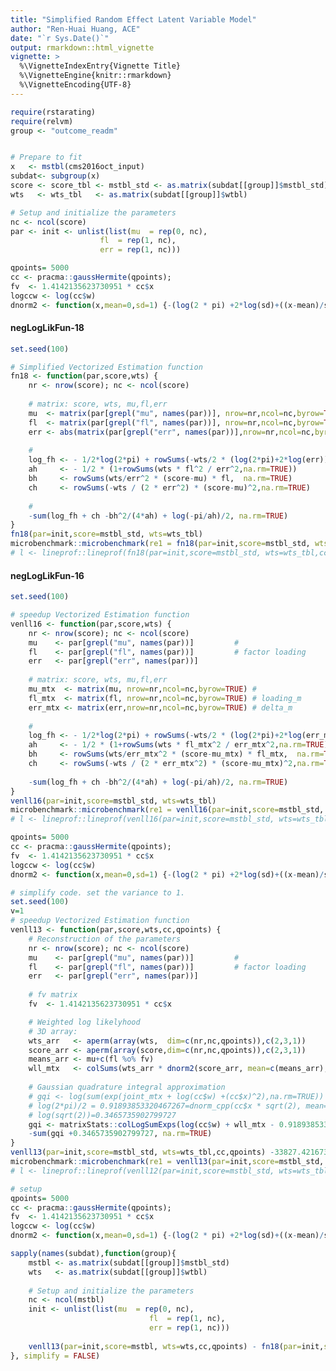 ```yaml
---
title: "Simplified Random Effect Latent Variable Model"
author: "Ren-Huai Huang, ACE"
date: "`r Sys.Date()`"
output: rmarkdown::html_vignette
vignette: >
  %\VignetteIndexEntry{Vignette Title}
  %\VignetteEngine{knitr::rmarkdown}
  %\VignetteEncoding{UTF-8}
---
```



```r
require(rstarating)
require(relvm)
group <- "outcome_readm"


# Prepare to fit
x   <- mstbl(cms2016oct_input)
subdat<- subgroup(x)
score <- score_tbl <- mstbl_std <- as.matrix(subdat[[group]]$mstbl_std)
wts   <- wts_tbl   <- as.matrix(subdat[[group]]$wtbl)

# Setup and initialize the parameters
nc <- ncol(score)
par <- init <- unlist(list(mu  = rep(0, nc),
                    fl  = rep(1, nc),
                    err = rep(1, nc)))

qpoints= 5000
cc <- pracma::gaussHermite(qpoints);
fv  <- 1.4142135623730951 * cc$x
logccw <- log(cc$w)
dnorm2 <- function(x,mean=0,sd=1) {-(log(2 * pi) +2*log(sd)+((x-mean)/sd)^2)/2}
```  

#### negLogLikFun-18  
```r
set.seed(100)

# Simplified Vectorized Estimation function
fn18 <- function(par,score,wts) {
    nr <- nrow(score); nc <- ncol(score)
 
    # matrix: score, wts, mu,fl,err
    mu  <- matrix(par[grepl("mu", names(par))], nrow=nr,ncol=nc,byrow=TRUE) # 
    fl  <- matrix(par[grepl("fl", names(par))], nrow=nr,ncol=nc,byrow=TRUE) # loading_m
    err <- abs(matrix(par[grepl("err", names(par))],nrow=nr,ncol=nc,byrow=TRUE)) # delta_m
    
    #
    log_fh <- - 1/2*log(2*pi) + rowSums(-wts/2 * (log(2*pi)+2*log(err)), na.rm=TRUE)
    ah     <- - 1/2 * (1+rowSums(wts * fl^2 / err^2,na.rm=TRUE))
    bh     <- rowSums(wts/err^2 * (score-mu) * fl,  na.rm=TRUE)
    ch     <- rowSums(-wts / (2 * err^2) * (score-mu)^2,na.rm=TRUE)
    
    #
    -sum(log_fh + ch -bh^2/(4*ah) + log(-pi/ah)/2, na.rm=TRUE)
}
fn18(par=init,score=mstbl_std, wts=wts_tbl)  
microbenchmark::microbenchmark(re1 = fn18(par=init,score=mstbl_std, wts=wts_tbl))
# l <- lineprof::lineprof(fn18(par=init,score=mstbl_std, wts=wts_tbl,cc,qpoints))
```



#### negLogLikFun-16  
```r
set.seed(100)

# speedup Vectorized Estimation function
venll16 <- function(par,score,wts) {
    nr <- nrow(score); nc <- ncol(score)
    mu    <- par[grepl("mu", names(par))]         #
    fl    <- par[grepl("fl", names(par))]         # factor loading
    err   <- par[grepl("err", names(par))]
    
    # matrix: score, wts, mu,fl,err
    mu_mtx  <- matrix(mu, nrow=nr,ncol=nc,byrow=TRUE) # 
    fl_mtx  <- matrix(fl, nrow=nr,ncol=nc,byrow=TRUE) # loading_m
    err_mtx <- matrix(err,nrow=nr,ncol=nc,byrow=TRUE) # delta_m
    
    #
    log_fh <- - 1/2*log(2*pi) + rowSums(-wts/2 * (log(2*pi)+2*log(err_mtx)), na.rm=TRUE)
    ah     <- - 1/2 * (1+rowSums(wts * fl_mtx^2 / err_mtx^2,na.rm=TRUE))
    bh     <- rowSums(wts/err_mtx^2 * (score-mu_mtx) * fl_mtx,  na.rm=TRUE)
    ch     <- rowSums(-wts / (2 * err_mtx^2) * (score-mu_mtx)^2,na.rm=TRUE)
    
    -sum(log_fh + ch -bh^2/(4*ah) + log(-pi/ah)/2, na.rm=TRUE)
}
venll16(par=init,score=mstbl_std, wts=wts_tbl)  
microbenchmark::microbenchmark(re1 = venll16(par=init,score=mstbl_std, wts=wts_tbl))  
# l <- lineprof::lineprof(venll16(par=init,score=mstbl_std, wts=wts_tbl,cc,qpoints))  
```

```r
qpoints= 5000
cc <- pracma::gaussHermite(qpoints);
fv  <- 1.4142135623730951 * cc$x
logccw <- log(cc$w)
dnorm2 <- function(x,mean=0,sd=1) {-(log(2 * pi) +2*log(sd)+((x-mean)/sd)^2)/2}

# simplify code. set the variance to 1. 
set.seed(100)
v=1
# speedup Vectorized Estimation function
venll13 <- function(par,score,wts,cc,qpoints) {
    # Reconstruction of the parameters
    nr <- nrow(score); nc <- ncol(score)
    mu    <- par[grepl("mu", names(par))]         #
    fl    <- par[grepl("fl", names(par))]         # factor loading
    err   <- par[grepl("err", names(par))]
    
    # fv matrix
    fv  <- 1.4142135623730951 * cc$x

    # Weighted log likelyhood
    # 3D array: 
    wts_arr   <- aperm(array(wts,  dim=c(nr,nc,qpoints)),c(2,3,1))
    score_arr <- aperm(array(score,dim=c(nr,nc,qpoints)),c(2,3,1))
    means_arr <- mu+c(fl %o% fv)
    wll_mtx   <- colSums(wts_arr * dnorm2(score_arr, mean=c(means_arr), sd = err),na.rm=TRUE)
    
    # Gaussian quadrature integral approximation
    # gqi <- log(sum(exp(joint_mtx + log(cc$w) +(cc$x)^2),na.rm=TRUE))
    # log(2*pi)/2 = 0.91893853320467267=dnorm_cpp(cc$x * sqrt(2), mean=0,sd=1) +(cc$x)^2; 
    # log(sqrt(2))=0.3465735902799727
    gqi <- matrixStats::colLogSumExps(log(cc$w) + wll_mtx - 0.91893853320467267,na.rm=TRUE)
    -sum(gqi +0.3465735902799727, na.rm=TRUE)
}
venll13(par=init,score=mstbl_std, wts=wts_tbl,cc,qpoints) -33827.421673314653
microbenchmark::microbenchmark(re1 = venll13(par=init,score=mstbl_std, wts=wts_tbl,cc,qpoints))
# l <- lineprof::lineprof(venll12(par=init,score=mstbl_std, wts=wts_tbl,fv,logccw,qpoints))

```

```r
# setup
qpoints= 5000
cc <- pracma::gaussHermite(qpoints);
fv  <- 1.4142135623730951 * cc$x
logccw <- log(cc$w)
dnorm2 <- function(x,mean=0,sd=1) {-(log(2 * pi) +2*log(sd)+((x-mean)/sd)^2)/2}

sapply(names(subdat),function(group){
    mstbl <- as.matrix(subdat[[group]]$mstbl_std)
    wts   <- as.matrix(subdat[[group]]$wtbl)
    
    # Setup and initialize the parameters
    nc <- ncol(mstbl)
    init <- unlist(list(mu  = rep(0, nc),
                               fl  = rep(1, nc),
                               err = rep(1, nc)))
    
    venll13(par=init,score=mstbl, wts=wts,cc,qpoints) - fn18(par=init,score=mstbl, wts=wts)
}, simplify = FALSE)


```

